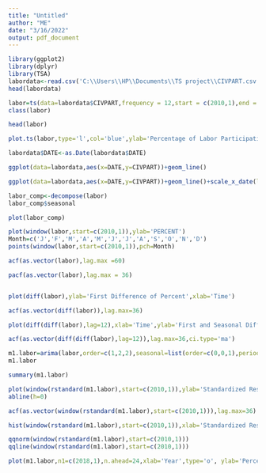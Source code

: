 ---
title: "Untitled"
author: "ME"
date: "3/16/2022"
output: pdf_document
---

```{r}
library(ggplot2)
library(dplyr)
library(TSA)
labordata<-read.csv('C:\\Users\\HP\\Documents\\TS project\\CIVPART.csv',header=TRUE,stringsAsFactors = FALSE)
head(labordata)
```

```{r}
labor=ts(data=labordata$CIVPART,frequency = 12,start = c(2010,1),end = c(2019,12))
class(labor)
```
```{r}
head(labor)
```
```{r}
plot.ts(labor,type='l',col='blue',ylab='Percentage of Labor Participation')
```
```{r}
labordata$DATE<-as.Date(labordata$DATE)
```
```{r}

ggplot(data=labordata,aes(x=DATE,y=CIVPART))+geom_line()
```
```{r}
ggplot(data=labordata,aes(x=DATE,y=CIVPART))+geom_line()+scale_x_date(limits = as.Date(c("2010-01-01","2015-01-01")),expand = c(0,0))+theme(aspect.ratio = 0.6)
```
```{r}
labor_comp<-decompose(labor)
labor_comp$seasonal
```
```{r}
plot(labor_comp)
```
```{r}
plot(window(labor,start=c(2010,1)),ylab='PERCENT')
Month=c('J','F','M','A','M','J','J','A','S','O','N','D')
points(window(labor,start=c(2010,1)),pch=Month)
```

```{r}
acf(as.vector(labor),lag.max =60)
```
```{r}
pacf(as.vector(labor),lag.max = 36)
```
```{r}

```
```{r}
plot(diff(labor),ylab='First Difference of Percent',xlab='Time')
```
```{r}
acf(as.vector(diff(labor)),lag.max=36)
```
```{r}
plot(diff(diff(labor),lag=12),xlab='Time',ylab='First and Seasonal Difference of Percent')
```
```{r}
acf(as.vector(diff(diff(labor),lag=12)),lag.max=36,ci.type='ma')
```
```{r}
m1.labor=arima(labor,order=c(1,2,2),seasonal=list(order=c(0,0,1),period=12))
m1.labor
```
```{r}
summary(m1.labor)
```
```{r}

plot(window(rstandard(m1.labor),start=c(2010,1)),ylab='Standardized Residuals',type='o')
abline(h=0)
```
```{r}
acf(as.vector(window(rstandard(m1.labor),start=c(2010,1))),lag.max=36)
```
```{r}
hist(window(rstandard(m1.labor),start=c(2010,1)),xlab='Standardized Residuals')
```
```{r}
qqnorm(window(rstandard(m1.labor),start=c(2010,1)))
qqline(window(rstandard(m1.labor),start=c(2010,1)))
```
```{r}
plot(m1.labor,n1=c(2018,1),n.ahead=24,xlab='Year',type='o', ylab='Percent',col='blue')
```

